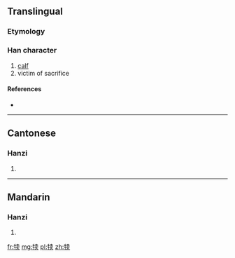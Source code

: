 {{also|犢}}
==Translingual==

===Etymology===
{{Han simp|犢|f=賣|t=卖}}

===Han character===
{{Han char|rn=93|rad=牛|as=08|sn=12|four=|canj=竹手十弓大 (HQJNK)}}

# [[calf]]
# victim of sacrifice

====References====
* {{Han ref|kx=0702.141|hdz=31812.090|uh=728A|ud=29322}}

----

==Cantonese==

===Hanzi===
{{yue-hanzi|jyut=|y=duk6|tra=犢}}

# {{defn|lang=yue|sort=牛08}}

----

==Mandarin==

===Hanzi===
{{cmn-hanzi|tra=犢|pin=[[dú]] ([[du2]])|wg=tu<sup>2</sup>}}

# {{defn|lang=cmn|sort=牛08}}

[[fr:犊]]
[[mg:犊]]
[[pl:犊]]
[[zh:犊]]